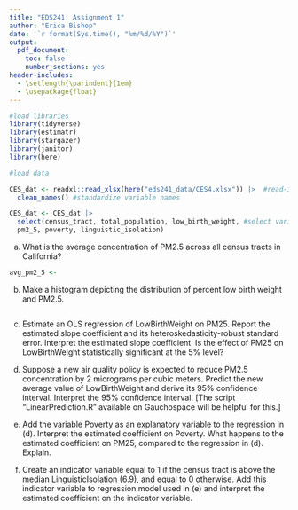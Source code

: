 ```yaml
---
title: "EDS241: Assignment 1"
author: "Erica Bishop"
date: '`r format(Sys.time(), "%m/%d/%Y")`'
output: 
  pdf_document:
    toc: false
    number_sections: yes
header-includes:
  - \setlength{\parindent}{1em}
  - \usepackage{float}
--- 
```


```r
#load libraries 
library(tidyverse)
library(estimatr)
library(stargazer)
library(janitor)
library(here)

```
```r
#load data

CES_dat <- readxl::read_xlsx(here("eds241_data/CES4.xlsx")) |>  #read-in file
  clean_names() #standardize variable names

CES_dat <- CES_dat |> 
  select(census_tract, total_population, low_birth_weight, #select variables of interest for this assignment
  pm2_5, poverty, linguistic_isolation)


```

(a) What is the average concentration of PM2.5 across all census tracts in California?

```r
avg_pm2_5 <- 

```


(b) Make a histogram depicting the distribution of percent low birth weight and PM2.5.

```r



```

(c) Estimate an OLS regression of LowBirthWeight on PM25. Report the estimated slope coefficient and its heteroskedasticity-robust standard error. Interpret the estimated slope coefficient. Is the effect of PM25 on LowBirthWeight statistically significant at the 5% level?


(d) Suppose a new air quality policy is expected to reduce PM2.5 concentration by 2 micrograms per cubic meters. Predict the new average value of LowBirthWeight and derive its 95% confidence interval. Interpret the 95% confidence interval. [The script “LinearPrediction.R” available on Gauchospace will be helpful for this.]


(e) Add the variable Poverty as an explanatory variable to the regression in (d). Interpret the estimated coefficient on Poverty. What happens to the estimated coefficient on PM25, compared to the regression in (d). Explain.


(f) Create an indicator variable equal to 1 if the census tract is above the median LinguisticIsolation (6.9), and equal to 0 otherwise. Add this indicator variable to regression model used in (e) and interpret the estimated coefficient on the indicator variable.
